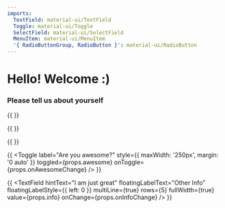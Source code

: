 ```yaml
---
imports:
  TextField: material-ui/TextField
  Toggle: material-ui/Toggle
  SelectField: material-ui/SelectField
  MenuItem: material-ui/MenuItem
  '{ RadioButtonGroup, RadioButton }': material-ui/RadioButton
---
```


# Hello! Welcome :)

### Please tell us about yourself

{{ <TextField hintText="John" floatingLabelText="First Name" fullWidth={true} value={props.firstName} onChange={props.onFirstNameChange} /> }}

{{ <TextField hintText="Doe" floatingLabelText="Last Name" fullWidth={true} value={props.lastName} onChange={props.onLastNameChange} /> }}

{{ <TextField hintText="john@doe.com" floatingLabelText="Email" fullWidth={true} value={props.email} onChange={props.onEmailChange} /> }}

{{ <Toggle label="Are you awesome?" style={{ maxWidth: '250px', margin: '0 auto' }} toggled={props.awesome} onToggle={props.onAwesomeChange} /> }}

{{ <TextField hintText="I am just great" floatingLabelText="Other Info" floatingLabelStyle={{ left: 0 }} multiLine={true} rows={5} fullWidth={true} value={props.info} onChange={props.onInfoChange} /> }}
